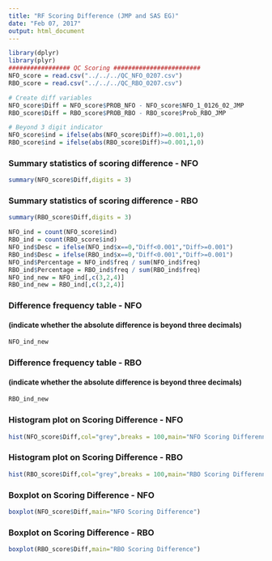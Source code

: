 ```yaml
---
title: "RF Scoring Difference (JMP and SAS EG)"
date: "Feb 07, 2017"
output: html_document
---
```


```r
library(dplyr)
library(plyr)
################# QC Scoring ########################
NFO_score = read.csv("../../../QC_NFO_0207.csv")
RBO_score = read.csv("../../../QC_RBO_0207.csv")

# Create diff variables
NFO_score$Diff = NFO_score$PROB_NFO - NFO_score$NFO_1_0126_02_JMP
RBO_score$Diff = RBO_score$PROB_RBO - RBO_score$Prob_RBO_JMP

# Beyond 3 digit indicator
NFO_score$ind = ifelse(abs(NFO_score$Diff)>=0.001,1,0)
RBO_score$ind = ifelse(abs(RBO_score$Diff)>=0.001,1,0)
```
### Summary statistics of scoring difference - NFO
```r
summary(NFO_score$Diff,digits = 3)
```
### Summary statistics of scoring difference - RBO
```r
summary(RBO_score$Diff,digits = 3)
```

```r
NFO_ind = count(NFO_score$ind)
RBO_ind = count(RBO_score$ind)
NFO_ind$Desc = ifelse(NFO_ind$x==0,"Diff<0.001","Diff>=0.001")
RBO_ind$Desc = ifelse(RBO_ind$x==0,"Diff<0.001","Diff>=0.001")
NFO_ind$Percentage = NFO_ind$freq / sum(NFO_ind$freq)
RBO_ind$Percentage = RBO_ind$freq / sum(RBO_ind$freq)
NFO_ind_new = NFO_ind[,c(3,2,4)]
RBO_ind_new = RBO_ind[,c(3,2,4)]
```

### Difference frequency table - NFO
#### (indicate whether the absolute difference is beyond three decimals)
```r
NFO_ind_new
```

### Difference frequency table - RBO
#### (indicate whether the absolute difference is beyond three decimals)
```r
RBO_ind_new
```

### Histogram plot on Scoring Difference - NFO
```r
hist(NFO_score$Diff,col="grey",breaks = 100,main="NFO Scoring Differennce")
```

### Histogram plot on Scoring Difference - RBO
```r
hist(RBO_score$Diff,col="grey",breaks = 100,main="RBO Scoring Differennce")
```

### Boxplot on Scoring Difference - NFO
```r
boxplot(NFO_score$Diff,main="NFO Scoring Difference")
```

### Boxplot on Scoring Difference - RBO
```r
boxplot(RBO_score$Diff,main="RBO Scoring Difference")
```










